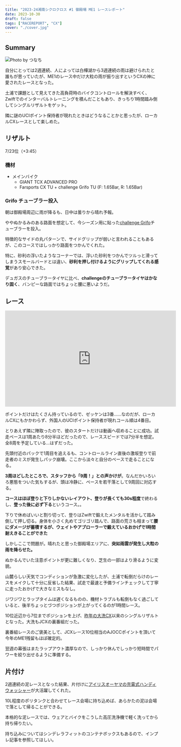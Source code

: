 ```yaml
---
title: "2023-24湘南シクロクロス #1 御殿場 ME1 レースレポート"
date: 2023-10-30
draft: false
tags: ["RACEREPORT", "CX"]
cover: "./cover.jpg"
---
```


## Summary

![Photo by つなち](./cover.jpg)

自分にとっては2週連続、人によっては白樺湖から3週連続の雨は避けられたと誰もが思っていたが、ME1のレース中だけ大粒の雨が振り出すというCXの神に愛されたレースとなった。

土浦で課題として見えてきた高負荷時のバイクコントロールを解決すべく、Zwiftでのインターバルトレーニングを積んだこともあり、きっちり1時間踏み倒してシングルリザルトをゲット。

隣に謎のUCIポイント保持者が現れたときはどうなることかと思ったが、ローカルCXレースとして楽しめた。

## リザルト

7/23位（+3:45）

### 機材

- メインバイク
  - GIANT TCX ADVANCED PRO
  - Farsports CX TU + challenge Grifo TU (F: 1.65Bar, R: 1.65Bar)

### Grifo チューブラー投入

朝は御殿場周辺に雨が降るも、日中は曇りから晴れ予報。

ややぬかるみのある路面を想定して、今シーズン用に貼った[challenge Grifo](https://shopping.yahoo.co.jp/search/challenge+grifo/2514/)チューブラーを投入。

<LinkBox url="https://shopping.yahoo.co.jp/search/challenge+grifo/2514/" linkurl="https://ck.jp.ap.valuecommerce.com/servlet/referral?sid=3171302&pid=887657037&vc_url=https%3A%2F%2Fshopping.yahoo.co.jp%2Fsearch%2Fchallenge%2Bgrifo%2F2514%2F" />

特徴的なサイドの丸パターンで、サイドグリップが弱いと言われることもあるが、このコースではしっかり路面をつかんでくれた。

特に、砂利の浮いたようなコーナーでは、浮いた砂利をつかんでツルっと滑ってしまうスモールバードとは違い、**砂利を押し付けるようにグリップしてくれる感覚**があり安心できた。

デュガスのチューブラータイヤに比べ、**challengeのチューブラータイヤはかなり固く**、バンピーな路面ではちょっと腰に悪いようだ。

## レース

<iframe width="560" height="315" src="https://www.youtube.com/embed/DlNWLURPwJk?si=A-WnnErolsynmjJM" title="YouTube video player" frameborder="0" allow="accelerometer; autoplay; clipboard-write; encrypted-media; gyroscope; picture-in-picture; web-share" allowfullscreen></iframe>

ポイントだけはたくさん持っているので、ゼッケンは3番……なのだが、ローカルCXにもかかわらず、外国人のUCIポイント保持者が現れコール順は4番目。

とりあえず隣に陣取ったので、彼のスタートだけは動画へ収めることに成功。試走ペースは1周あたり8分半ほどだったので、レーススピードでは7分半を想定。全8周を予定している…はずだった。

先頭付近のパックで1周目を追えるも、コントロールライン直後の激坂登りで前走者のミスが発生しパック崩壊。ここから淡々と自分のペースで走ることになる。

**3周ほどしたところで、スタッフから「9周！」との声かけが**。なんだかいろいろ悪態をついた気もするが、頭は冷静に、ペースを若干落として9周回に対応する。

**コースはほぼ登りと下りしかないレイアウト、登りが長くても30s程度**で終わるし、**登った後に必ず下る**というコース。。

下りで休めばいいと割り切って、登りはZwiftで鍛えたメンタルを活かして踏み倒して押し切る。身体を小さく丸めてゴリゴリ踏んで、路面の荒さも相まって**腰にダメージが蓄積するが、ウェイトやアブローラーで鍛えているおかげで1時間耐えきることができた**

しかしここで問題が。晴れたと思った御殿場エリアに、**突如雨雲が発生し大粒の雨を降らせた。**

ぬかるんでいた注意ポイントが更に難しくなり、芝生の一部はより滑るように変貌。

山麓らしい天気でコンディションが急激に変化したが、土浦で転倒だらけのレースをメイクして十分に反省した結果、試走で最速と予備ラインチェックして丁寧に走ったおかげで大きなミスもなし。

ジワジワとラップタイムは遅くなるものの、機材トラブルも転倒もなく過ごしていると、後半ちょっとづつポジションが上がってくるのが1時間レース。

10位近辺から7位までポジションを上げ、[昨年の大洗CX](https://blog.gensobunya.net/post/2023/01/2023_oharai/)以来のシングルリザルトとなった。大洗もJCXの裏番組だった。

<LinkBox url="https://blog.gensobunya.net/post/2023/01/2023_oharai/" />

裏番組レースのご褒美として、JCXレース10位相当のAJOCCポイントを頂いて今年のME1残留もほぼ確定的。

翌週の幕張はまたラップアウト濃厚なので、しっかり休んでしっかり短時間でパワーを絞り出せるように準備する。

## 片付け

2週連続の泥レースとなった結果、片付けに[アイリスオーヤマの充電式ハンディウォッシャー](https://amzn.to/45UoX4V)が大活躍してくれた。

<Amzn asin="B08481Z7H1">

10L程度のポリタンクと合わせてレース会場に持ち込めば、あらかたの泥は会場で落として帰ることができる。

本格的な泥レースでは、ウェアとバイクをこうした高圧洗浄機で軽く洗ってから持ち帰りたい。

持ち込みについてはシンデレラフィットのコンテナボックスもあるので、インプレ記事を参照してほしい。

<LinkBox url="https://blog.gensobunya.net/post/2021/11/highpressure_cleaner/" />
